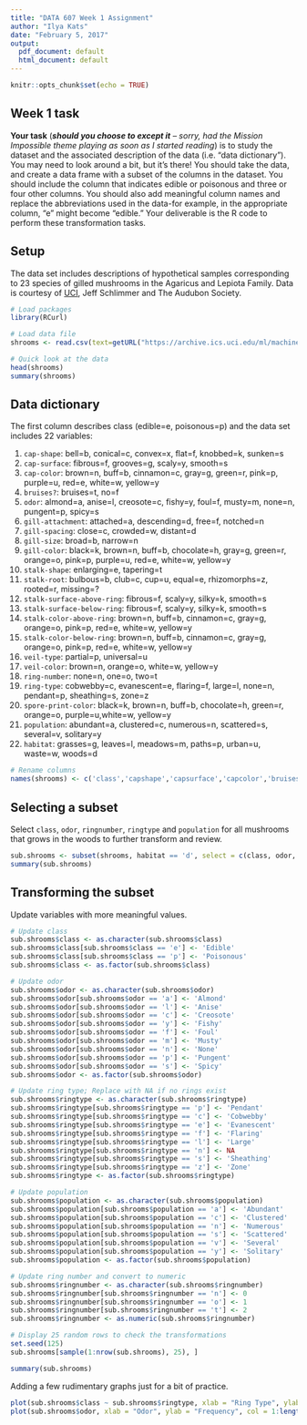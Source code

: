 ```yaml
---
title: "DATA 607 Week 1 Assignment"
author: "Ilya Kats"
date: "February 5, 2017"
output:
  pdf_document: default
  html_document: default
---
```


```r
knitr::opts_chunk$set(echo = TRUE)
```

## Week 1 task 

**Your task** (***should you choose to except it** -- sorry, had the Mission Impossible theme playing as soon as I started reading*) is to study the dataset and the associated description of the data (i.e. "data dictionary"). You may need
to look around a bit, but it's there! You should take the data, and create a data frame with a subset of the columns
in the dataset. You should include the column that indicates edible or poisonous and three or four other columns.
You should also add meaningful column names and replace the abbreviations used in the data-for example, in the
appropriate column, "e" might become "edible." Your deliverable is the R code to perform these transformation
tasks.

## Setup

The data set includes descriptions of hypothetical samples corresponding to 23 species of gilled mushrooms in the Agaricus and Lepiota Family. Data is courtesy of [UCI](https://archive.ics.uci.edu/ml/datasets/Mushroom/), Jeff Schlimmer and The Audubon Society. 

```r
# Load packages
library(RCurl)

# Load data file
shrooms <- read.csv(text=getURL("https://archive.ics.uci.edu/ml/machine-learning-databases/mushroom/agaricus-lepiota.data"), header = FALSE, sep = ",")
```

```r
# Quick look at the data
head(shrooms)
summary(shrooms)
```

## Data dictionary

The first column describes class (edible=e, poisonous=p) and the data set includes 22 variables:

1. `cap-shape`: bell=b, conical=c, convex=x, flat=f, knobbed=k, sunken=s
2. `cap-surface`: fibrous=f, grooves=g, scaly=y, smooth=s
3. `cap-color`: brown=n, buff=b, cinnamon=c, gray=g, green=r, pink=p, purple=u, red=e, white=w, yellow=y
4. `bruises?`: bruises=t, no=f
5. `odor`: almond=a, anise=l, creosote=c, fishy=y, foul=f, musty=m, none=n, pungent=p, spicy=s
6. `gill-attachment`: attached=a, descending=d, free=f, notched=n
7. `gill-spacing`: close=c, crowded=w, distant=d
8. `gill-size`: broad=b, narrow=n
9. `gill-color`: black=k, brown=n, buff=b, chocolate=h, gray=g, green=r, orange=o, pink=p, purple=u, red=e, white=w, yellow=y
10. `stalk-shape`: enlarging=e, tapering=t
11. `stalk-root`: bulbous=b, club=c, cup=u, equal=e, rhizomorphs=z, rooted=r, missing=?
12. `stalk-surface-above-ring`: fibrous=f, scaly=y, silky=k, smooth=s
13. `stalk-surface-below-ring`: fibrous=f, scaly=y, silky=k, smooth=s
14. `stalk-color-above-ring`: brown=n, buff=b, cinnamon=c, gray=g, orange=o, pink=p, red=e, white=w, yellow=y
15. `stalk-color-below-ring`: brown=n, buff=b, cinnamon=c, gray=g, orange=o, pink=p, red=e, white=w, yellow=y
16. `veil-type`: partial=p, universal=u
17. `veil-color`: brown=n, orange=o, white=w, yellow=y
18. `ring-number`: none=n, one=o, two=t
19. `ring-type`: cobwebby=c, evanescent=e, flaring=f, large=l, none=n, pendant=p, sheathing=s, zone=z
20. `spore-print-color`: black=k, brown=n, buff=b, chocolate=h, green=r, orange=o, purple=u,white=w, yellow=y
21. `population`: abundant=a, clustered=c, numerous=n, scattered=s, several=v, solitary=y
22. `habitat`: grasses=g, leaves=l, meadows=m, paths=p, urban=u, waste=w, woods=d

```r
# Rename columns 
names(shrooms) <- c('class','capshape','capsurface','capcolor','bruises','odor','gillattachment','gillspacing','gillsize','gillcolor','stalkshape','stalkroot','stalksurfaceabovering','stalksurfacebelowring','stalkcolorabovering','stalkcolorbelowring','veiltype','veilcolor','ringnumber','ringtype','sporeprintcolor','population','habitat')
```

## Selecting a subset

Select `class`, `odor`, `ringnumber`, `ringtype` and `population` for all mushrooms that grows in the woods to further transform and review.

```r
sub.shrooms <- subset(shrooms, habitat == 'd', select = c(class, odor, ringnumber, ringtype, population))
summary(sub.shrooms)
```

## Transforming the subset

Update variables with more meaningful values.

```r
# Update class
sub.shrooms$class <- as.character(sub.shrooms$class)
sub.shrooms$class[sub.shrooms$class == 'e'] <- 'Edible'
sub.shrooms$class[sub.shrooms$class == 'p'] <- 'Poisonous'
sub.shrooms$class <- as.factor(sub.shrooms$class)

# Update odor
sub.shrooms$odor <- as.character(sub.shrooms$odor)
sub.shrooms$odor[sub.shrooms$odor == 'a'] <- 'Almond'
sub.shrooms$odor[sub.shrooms$odor == 'l'] <- 'Anise'
sub.shrooms$odor[sub.shrooms$odor == 'c'] <- 'Creosote'
sub.shrooms$odor[sub.shrooms$odor == 'y'] <- 'Fishy'
sub.shrooms$odor[sub.shrooms$odor == 'f'] <- 'Foul'
sub.shrooms$odor[sub.shrooms$odor == 'm'] <- 'Musty'
sub.shrooms$odor[sub.shrooms$odor == 'n'] <- 'None'
sub.shrooms$odor[sub.shrooms$odor == 'p'] <- 'Pungent'
sub.shrooms$odor[sub.shrooms$odor == 's'] <- 'Spicy'
sub.shrooms$odor <- as.factor(sub.shrooms$odor)

# Update ring type; Replace with NA if no rings exist
sub.shrooms$ringtype <- as.character(sub.shrooms$ringtype)
sub.shrooms$ringtype[sub.shrooms$ringtype == 'p'] <- 'Pendant'
sub.shrooms$ringtype[sub.shrooms$ringtype == 'c'] <- 'Cobwebby'
sub.shrooms$ringtype[sub.shrooms$ringtype == 'e'] <- 'Evanescent'
sub.shrooms$ringtype[sub.shrooms$ringtype == 'f'] <- 'Flaring'
sub.shrooms$ringtype[sub.shrooms$ringtype == 'l'] <- 'Large'
sub.shrooms$ringtype[sub.shrooms$ringtype == 'n'] <- NA
sub.shrooms$ringtype[sub.shrooms$ringtype == 's'] <- 'Sheathing'
sub.shrooms$ringtype[sub.shrooms$ringtype == 'z'] <- 'Zone'
sub.shrooms$ringtype <- as.factor(sub.shrooms$ringtype)

# Update population
sub.shrooms$population <- as.character(sub.shrooms$population)
sub.shrooms$population[sub.shrooms$population == 'a'] <- 'Abundant'
sub.shrooms$population[sub.shrooms$population == 'c'] <- 'Clustered'
sub.shrooms$population[sub.shrooms$population == 'n'] <- 'Numerous'
sub.shrooms$population[sub.shrooms$population == 's'] <- 'Scattered'
sub.shrooms$population[sub.shrooms$population == 'v'] <- 'Several'
sub.shrooms$population[sub.shrooms$population == 'y'] <- 'Solitary'
sub.shrooms$population <- as.factor(sub.shrooms$population)

# Update ring number and convert to numeric
sub.shrooms$ringnumber <- as.character(sub.shrooms$ringnumber)
sub.shrooms$ringnumber[sub.shrooms$ringnumber == 'n'] <- 0
sub.shrooms$ringnumber[sub.shrooms$ringnumber == 'o'] <- 1
sub.shrooms$ringnumber[sub.shrooms$ringnumber == 't'] <- 2
sub.shrooms$ringnumber <- as.numeric(sub.shrooms$ringnumber)

# Display 25 random rows to check the transformations
set.seed(125)
sub.shrooms[sample(1:nrow(sub.shrooms), 25), ]

summary(sub.shrooms)
```

Adding a few rudimentary graphs just for a bit of practice.

```r
plot(sub.shrooms$class ~ sub.shrooms$ringtype, xlab = "Ring Type", ylab = "Class", main = "Class by Ring Type (Woods Only)")
plot(sub.shrooms$odor, xlab = "Odor", ylab = "Frequency", col = 1:length(sub.shrooms$odor))
```